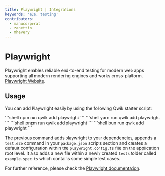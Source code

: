 ```yaml
---
title: Playwright | Integrations
keywords: 'e2e, testing'
contributors:
  - manucorporat
  - zanettin
  - mhevery
---
```



# Playwright

Playwright enables reliable end-to-end testing for modern web apps supporting all modern rendering engines and works cross-platform. [Playwright Website](https://playwright.dev/).

## Usage

You can add Playwright easily by using the following Qwik starter script:

<PackageManagerTabs>
  <span q:slot="npm">
```shell
npm run qwik add playwright
```
  </span>
  <span q:slot="yarn">
```shell
yarn run qwik add playwright
```
  </span>
  <span q:slot="pnpm">
```shell
pnpm run qwik add playwright
```
  </span>
  <span q:slot="bun">
```shell
bun run qwik add playwright
```
  </span>
</PackageManagerTabs>

The previous command adds playwright to your dependencies, appends a `test.e2e` command in your `package.json` scripts section and creates a default configuration within the `playwright.config.ts` file on the application root level.
It also adds a new file within a newly created `tests` folder called `example.spec.ts` which contains some simple test cases.

For further reference, please check the [Playwright documentation](https://playwright.dev/docs/intro).
